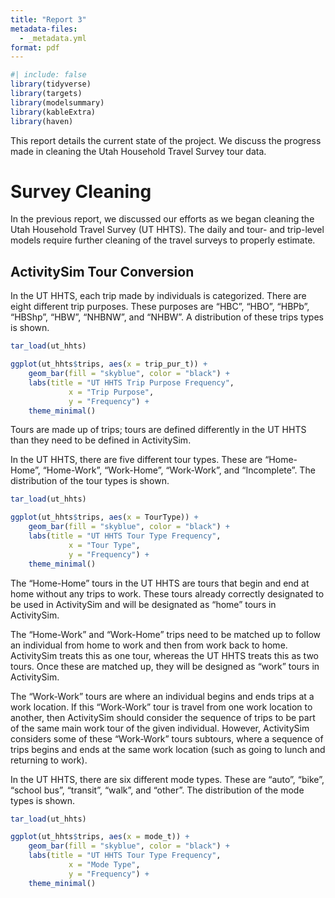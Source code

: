 ```yaml
---
title: "Report 3"
metadata-files:
  - _metadata.yml
format: pdf
---
```


```r
#| include: false
library(tidyverse)
library(targets)
library(modelsummary)
library(kableExtra)
library(haven)
```

This report details the current state of the project.
We discuss the progress made in cleaning the Utah Household Travel Survey tour data.

# Survey Cleaning

In the previous report, we discussed our efforts as we began cleaning the Utah Household Travel Survey (UT HHTS).
The daily and tour- and trip-level models require further cleaning of the travel surveys to properly estimate.

## ActivitySim Tour Conversion

In the UT HHTS, each trip made by individuals is categorized.
There are eight different trip purposes.
These purposes are "HBC", "HBO", "HBPb", "HBShp", "HBW", "NHBNW", and "NHBW".
A distribution of these trips types is shown.

```r
tar_load(ut_hhts)

ggplot(ut_hhts$trips, aes(x = trip_pur_t)) +
	geom_bar(fill = "skyblue", color = "black") +
	labs(title = "UT HHTS Trip Purpose Frequency",
			 x = "Trip Purpose",
			 y = "Frequency") +
	theme_minimal()
```

Tours are made up of trips; tours are defined differently in the UT HHTS than they need to be defined in ActivitySim.

In the UT HHTS, there are five different tour types.
These are "Home-Home", "Home-Work", "Work-Home", "Work-Work", and "Incomplete".
The distribution of the tour types is shown.

```r
tar_load(ut_hhts)

ggplot(ut_hhts$trips, aes(x = TourType)) +
	geom_bar(fill = "skyblue", color = "black") +
	labs(title = "UT HHTS Tour Type Frequency",
			 x = "Tour Type",
			 y = "Frequency") +
	theme_minimal()
```

The "Home-Home" tours in the UT HHTS are tours that begin and end at home without any trips to work.
These tours already correctly designated to be used in ActivitySim and will be designated as "home" tours in ActivitySim.

The "Home-Work" and "Work-Home" trips need to be matched up to follow an individual from home to work and then from work back to home.
ActivitySim treats this as one tour, whereas the UT HHTS treats this as two tours.
Once these are matched up, they will be designed as "work" tours in ActivitySim.

The "Work-Work" tours are where an individual begins and ends trips at a work location.
If this "Work-Work" tour is travel from one work location to another, then ActivitySim should consider the sequence of trips to be part of the same main work tour of the given individual.
However, ActivitySim considers some of these "Work-Work" tours subtours, where a sequence of trips begins and ends at the same work location (such as going to lunch and returning to work).

In the UT HHTS, there are six different mode types.
These are "auto", "bike", "school bus", "transit", "walk", and "other".
The distribution of the mode types is shown.

```r
tar_load(ut_hhts)

ggplot(ut_hhts$trips, aes(x = mode_t)) +
	geom_bar(fill = "skyblue", color = "black") +
	labs(title = "UT HHTS Tour Type Frequency",
			 x = "Mode Type",
			 y = "Frequency") +
	theme_minimal()
```


